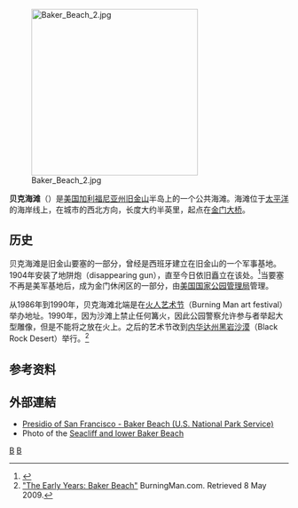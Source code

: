 [[Image:Baker_Beach_2.jpg|300px]]

'''贝克海滩'''（{{lang|en|Baker Beach}}）是[[美国|美国]][[加利福尼亚州|加利福尼亚州]][[旧金山|旧金山]]半岛上的一个公共海滩。海滩位于[[太平洋|太平洋]]的海岸线上，在城市的西北方向，长度大约半英里，起点在[[金门大桥|金门大桥]]。

==历史==
贝克海滩是旧金山要塞的一部分，曾经是西班牙建立在旧金山的一个军事基地。1904年安装了地阱炮（disappearing gun），直至今日依旧矗立在该处。<ref>{{cite web | url=http://www.nps.gov/prsf/historyculture/fort-scott-battery-chamberlin.htm | title=Battery Chamberlin 1904-1948 | work=Presidio of San Francisco | publisher=National Park Service | accessdate=2009-09-05 | archive-date=2009-09-01 | archive-url=https://web.archive.org/web/20090901234055/http://www.nps.gov/prsf/historyculture/fort-scott-battery-chamberlin.htm | dead-url=no }}</ref>当要塞不再是美军基地后，成为金门休闲区的一部分，由[[美国国家公园管理局|美国国家公园管理局]]管理。

从1986年到1990年，贝克海滩北端是在[[火人艺术节|火人艺术节]]（Burning Man art festival）举办地址。1990年，因为沙滩上禁止任何篝火，因此公园警察允许参与者举起大型雕像，但是不能将之放在火上。之后的艺术节改到[[内华达州|内华达州]][[黑岩沙漠|黑岩沙漠]]（Black Rock Desert）举行。<ref>[http://www.burningman.com/whatisburningman/1986_1996/index.html "The Early Years: Baker Beach"] {{Wayback|url=http://www.burningman.com/whatisburningman/1986_1996/index.html |date=20101101075940 }} BurningMan.com. Retrieved 8 May 2009.</ref>

==参考资料==
{{Reflist}}

==外部連結==
*[http://www.nps.gov/prsf/planyourvisit/baker-beach.htm Presidio of San Francisco - Baker Beach (U.S. National Park Service)]{{Wayback|url=http://www.nps.gov/prsf/planyourvisit/baker-beach.htm |date=20100530081229 }}
*Photo of the [http://commons.wikimedia.org/wiki/Image:Baker_Beach--_south_byDanielJMcKeown_CC_100_4262.JPG Seacliff and lower Baker Beach]{{Wayback|url=http://commons.wikimedia.org/wiki/Image:Baker_Beach--_south_byDanielJMcKeown_CC_100_4262.JPG |date=20080410143337 }}

{{coord|37|47.592|N|122|29.04|W|type:landmark|display=title}}

{{三藩市}}

[[Category:美國沙灘|B]]
[[Category:裸體沙灘|B]]